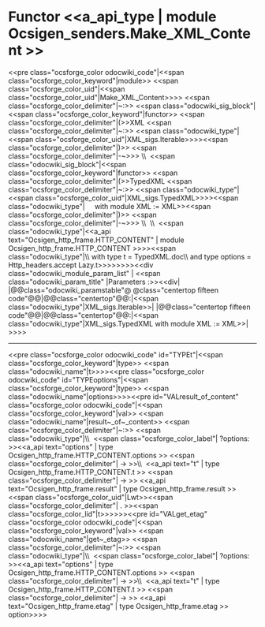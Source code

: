 =Functor <<a_api_type | module Ocsigen_senders.Make_XML_Content >> =
<<pre class="ocsforge_color odocwiki_code"|<<span class="ocsforge_color_keyword"|module>> <<span class="ocsforge_color_uid"|<<span class="ocsforge_color_uid"|Make_XML_Content>>>> <<span class="ocsforge_color_delimiter"|~:>> <<span class="odocwiki_sig_block"|<<span class="ocsforge_color_keyword"|functor>> <<span class="ocsforge_color_delimiter"|(>>XML <<span class="ocsforge_color_delimiter"|~:>> <<span class="odocwiki_type"|<<span class="ocsforge_color_uid"|XML_sigs.Iterable>>>><<span class="ocsforge_color_delimiter"|)>> <<span class="ocsforge_color_delimiter"|-~>>> \\  <<span class="odocwiki_sig_block"|<<span class="ocsforge_color_keyword"|functor>> <<span class="ocsforge_color_delimiter"|(>>TypedXML <<span class="ocsforge_color_delimiter"|~:>> <<span class="odocwiki_type"|<<span class="ocsforge_color_uid"|XML_sigs.TypedXML>>>><<span class="odocwiki_type"|     with module XML := XML>><<span class="ocsforge_color_delimiter"|)>> <<span class="ocsforge_color_delimiter"|-~>>> \\  \\  <<span class="odocwiki_type"|<<a_api text="Ocsigen_http_frame.HTTP_CONTENT" | module Ocsigen_http_frame.HTTP_CONTENT >>>><<span class="odocwiki_type"|\\  with type t = TypedXML.doc\\  and type options = Http_headers.accept Lazy.t>>>>>>>><<div class="odocwiki_module_param_list" | <<span class="odocwiki_param_title" |Parameters :>><<div|
|@@class="odocwiki_paramstable"@ @class="centertop fifteen code"@@{{{XML}}}|@@class="centertop"@@:|<<span class="odocwiki_type"|XML_sigs.Iterable>>|
|@@class="centertop fifteen code"@@{{{TypedXML}}}|@@class="centertop"@@:|<<span class="odocwiki_type"|XML_sigs.TypedXML with module XML := XML>>|
>>>>

----
<<pre class="ocsforge_color odocwiki_code" id="TYPEt"|<<span class="ocsforge_color_keyword"|type>> <<span class="odocwiki_name"|t>>>><<pre class="ocsforge_color odocwiki_code" id="TYPEoptions"|<<span class="ocsforge_color_keyword"|type>> <<span class="odocwiki_name"|options>>>><<pre id="VALresult_of_content" class="ocsforge_color odocwiki_code"|<<span class="ocsforge_color_keyword"|val>> <<span class="odocwiki_name"|result~_of~_content>> <<span class="ocsforge_color_delimiter"|~:>> <<span class="odocwiki_type"|\\  <<span class="ocsforge_color_label"| ?options: >><<a_api text="options" | type Ocsigen_http_frame.HTTP_CONTENT.options >> <<span class="ocsforge_color_delimiter"| -> >>\\  <<a_api text="t" | type Ocsigen_http_frame.HTTP_CONTENT.t >> <<span class="ocsforge_color_delimiter"| -> >> <<a_api text="Ocsigen_http_frame.result" | type Ocsigen_http_frame.result >> <<span class="ocsforge_color_uid"|Lwt>><<span class="ocsforge_color_delimiter"| . >><<span class="ocsforge_color_lid"|t>>>>>><<pre id="VALget_etag" class="ocsforge_color odocwiki_code"|<<span class="ocsforge_color_keyword"|val>> <<span class="odocwiki_name"|get~_etag>> <<span class="ocsforge_color_delimiter"|~:>> <<span class="odocwiki_type"|\\  <<span class="ocsforge_color_label"| ?options: >><<a_api text="options" | type Ocsigen_http_frame.HTTP_CONTENT.options >> <<span class="ocsforge_color_delimiter"| -> >>\\  <<a_api text="t" | type Ocsigen_http_frame.HTTP_CONTENT.t >> <<span class="ocsforge_color_delimiter"| -> >> <<a_api text="Ocsigen_http_frame.etag" | type Ocsigen_http_frame.etag >> option>>>>